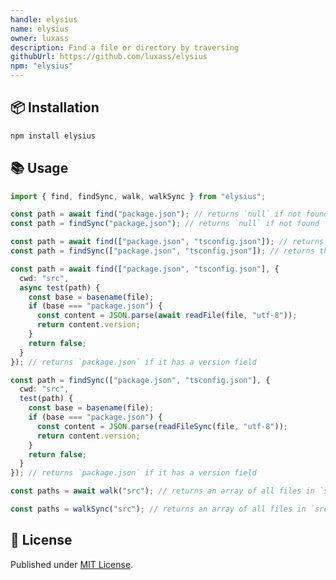```yaml
---
handle: elysius
name: elysius
owner: luxass
description: Find a file or directory by traversing
githubUrl: https://github.com/luxass/elysius
npm: "elysius"
---
```


## 📦 Installation

```sh
npm install elysius
```

## 📚 Usage

```ts
import { find, findSync, walk, walkSync } from "elysius";

const path = await find("package.json"); // returns `null` if not found
const path = findSync("package.json"); // returns `null` if not found

const path = await find(["package.json", "tsconfig.json"]); // returns the first found file
const path = findSync(["package.json", "tsconfig.json"]); // returns the first found file

const path = await find(["package.json", "tsconfig.json"], {
  cwd: "src",
  async test(path) {
    const base = basename(file);
    if (base === "package.json") {
      const content = JSON.parse(await readFile(file, "utf-8"));
      return content.version;
    }
    return false;
  }
}); // returns `package.json` if it has a version field

const path = findSync(["package.json", "tsconfig.json"], {
  cwd: "src",
  test(path) {
    const base = basename(file);
    if (base === "package.json") {
      const content = JSON.parse(readFileSync(file, "utf-8"));
      return content.version;
    }
    return false;
  }
}); // returns `package.json` if it has a version field

const paths = await walk("src"); // returns an array of all files in `src`

const paths = walkSync("src"); // returns an array of all files in `src`
```

## 📄 License

Published under [MIT License](https://github.com/luxass/elysius/blob/main/LICENSE).
